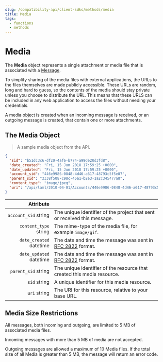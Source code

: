 ```yaml
---
slug: /compatibility-api/client-sdks/methods/media
title: Media
tags:
  - functions
  - methods
---
```


# Media

The **Media** object represents a single attachment or media file that is associated with a [Message](/messaging).

To simplify sharing of the media files with external applications, the URLs to the files themselves are made publicly accessible. These URLs are random, long and hard to guess, so the contents of the media should stay private unless you choose to distribute the URL. This means that these URLS can be included in any web application to access the files without needing your credentials.

A media object is created when an incoming message is received, or an outgoing message is created, that contain one or more attachments.

## The Media Object

> A sample media object from the API.

```json
{
  "sid": "b51dc3c6-df20-4af6-b774-a99de20d3fd8",
  "date_created": "Fri, 15 Jun 2018 17:59:25 +0000",
  "date_updated": "Fri, 15 Jun 2018 17:59:25 +0000",
  "account_sid": "446e9986-0848-4d46-a617-48793c5f5e07",
  "parent_sid": "3338f508-c98c-45a1-b2e3-1a2c345477a8",
  "content_type": "image/jpeg",
  "uri": "/api/laml/2010-04-01/Accounts/446e9986-0848-4d46-a617-48793c5f5e07/Messages/3338f508-c98c-45a1-b2e3-1a2c345477a8/Media/b51dc3c6-df20-4af6-b774-a99de20d3fd8.json"
}
``` 

|                                                 Attribute |                                                                                                   |
| --------------------------------------------------------: |---------------------------------------------------------------------------------------------------|
|    `account_sid` <span class="optional-arg">string</span> | The unique identifier of the project that sent or received this message.                          |
|   `content_type` <span class="optional-arg">string</span> | The mime-type of the media file, for example `image/gif`.                                         |
| `date_created` <span class="optional-arg">datetime</span> | The date and time the message was sent in [RFC 2822](/rest/overview/data-formats#dates-and-times) format. |
| `date_updated` <span class="optional-arg">datetime</span> | The date and time the message was sent in [RFC 2822](/rest/overview/data-formats#dates-and-times) format. |
|     `parent_sid` <span class="optional-arg">string</span> | The unique identifier of the resource that created this media resource.                           |
|            `sid` <span class="optional-arg">string</span> | A unique identifier for this media resource.                                                      |
|            `uri` <span class="optional-arg">string</span> | The URI for this resource, relative to your base URL.                                             |

## Media Size Restrictions

All messages, both incoming and outgoing, are limited to 5 MB of associated media files.

Incoming messages with more than 5 MB of media are not accepted.

Outgoing messages are allowed a maximum of 10 Media files. 
If the total size of all Media is greater than 5 MB, the message will return an error code.

